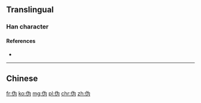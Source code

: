 {{also|偽|僞}}
==Translingual==

===Han character===
{{Han char|rn=9|rad=人|as=04|sn=6|four=|canj=人戈大尸 (OIKS)|ids=⿰[[亻]][[为]]}}

====References====
* {{Han ref|kx=0096.121|hdz=10126.040|uh=4F2A|ud=20266}}

----

==Chinese==
{{zh-see|偽}}
{{zh-see|僞}}

[[fr:伪]]
[[ko:伪]]
[[mg:伪]]
[[pl:伪]]
[[chr:伪]]
[[zh:伪]]